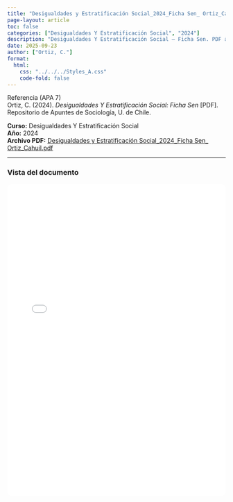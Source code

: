 ```yaml
---
title: "Desigualdades y Estratificación Social_2024_Ficha Sen_ Ortiz_Cahuil.pdf"
page-layout: article
toc: false
categories: ["Desigualdades Y Estratificación Social", "2024"]
description: "Desigualdades Y Estratificación Social — Ficha Sen. PDF aportado por  Ortiz Cahuil."
date: 2025-09-23
author: ["Ortiz, C."]
format:
  html:
    css: "../../../Styles_A.css"
    code-fold: false
---
```


::: {.page-surface}

~~~{=html}
<div class="box-apa">
  <div class="box-apa-head">
    <span class="box-apa-kicker">Referencia (APA 7)</span>
  </div>
  <div class="box-apa-body">
    Ortiz, C. (2024). <em>Desigualdades Y Estratificación Social: Ficha Sen</em> [PDF]. Repositorio de Apuntes de Sociología, U. de Chile.
  </div>
</div>
~~~

**Curso:** Desigualdades Y Estratificación Social  
**Año:** 2024  
**Archivo PDF:** [Desigualdades y Estratificación Social_2024_Ficha Sen_ Ortiz_Cahuil.pdf](/resources/apuntes_Listos/Desigualdades%20y%20Estratificaci%C3%B3n%20Social_2024_Ficha%20Sen_%20Ortiz_Cahuil.pdf)

---

### Vista del documento

<iframe src="/resources/apuntes_Listos/Desigualdades%20y%20Estratificaci%C3%B3n%20Social_2024_Ficha%20Sen_%20Ortiz_Cahuil.pdf" width="100%" height="720" style="border:1px solid var(--borde); border-radius:12px;"></iframe>

:::
